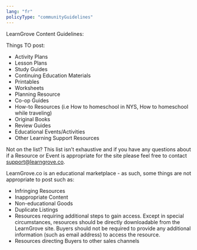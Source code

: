 ```yaml
---
lang: "fr"
policyType: "communityGuidelines"
---
```


LearnGrove Content Guidelines:

Things TO post:

- Activity Plans
- Lesson Plans
- Study Guides
- Continuing Education Materials
- Printables
- Worksheets
- Planning Resource
- Co-op Guides
- How-to Resources (i.e How to homeschool in NYS, How to homeschool while traveling)
- Original Books
- Review Guides 
- Educational Events/Activities
- Other Learning Support Resources

Not on the list? This list isn’t exhaustive and if you have any questions about if a Resource or Event is appropriate for the site please feel free to contact support@learngrove.co.

LearnGrove.co is an educational marketplace - as such, some things are not appropriate to post such as:

- Infringing Resources 
- Inappropriate Content
- Non-educational Goods
- Duplicate Listings
- Resources requiring additional steps to gain access. Except in special circumstances, resources should be directly downloadable from the LearnGrove site. Buyers should not be required to provide any additional information (such as email address) to access the resource.
- Resources directing Buyers to other sales channels
